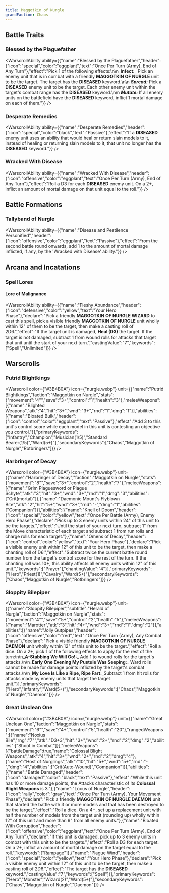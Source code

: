 ```yaml
---
title: Maggotkin of Nurgle
grandFaction: Chaos
---
```



## Battle Traits

### Blessed by the Plaguefather

<WarscrollAbility ability={{"name":"Blessed by the Plaguefather","header":{"icon":"special","color":"eggplant","text":"Once Per Turn (Army), End of Any Turn"},"effect":"Pick 1 of the following effects:\n\n_**Infect:**_ Pick an enemy unit that is in combat with a friendly **MAGGOTKIN OF NURGLE** unit to be the target. The target has the **DISEASED** keyword.\n\n _**Spread:**_ Pick a **DISEASED** enemy unit to be the target. Each other enemy unit within the target's combat range has the **DISEASED** keyword.\n\n _**Mutate:**_ If all enemy units on the battlefield have the **DISEASED** keyword, inflict 1 mortal damage on each of them."}} />

### Desperate Remedies

<WarscrollAbility ability={{"name":"Desperate Remedies","header":{"icon":"special","color":"black","text":"Passive"},"effect":"If a **DISEASED** enemy unit uses an ability that would heal or return slain models to it, instead of healing or returning slain models to it, that unit no longer has the **DISEASED** keyword."}} />

### Wracked With Disease

<WarscrollAbility ability={{"name":"Wracked With Disease","header":{"icon":"offensive","color":"eggplant","text":"Once Per Turn (Army), End of Any Turn"},"effect":"Roll a D3 for each **DISEASED** enemy unit. On a 2+, inflict an amount of mortal damage on that unit equal to the roll."}} />



## Battle Formations

### Tallyband of Nurgle

<WarscrollAbility ability={{"name":"Disease and Pestilence Personified","header":{"icon":"offensive","color":"eggplant","text":"Passive"},"effect":"From the second battle round onwards, add 1 to the amount of mortal damage inflicted, if any, by the 'Wracked with Disease' ability."}} />



## Arcana and Incatations

### Spell Lores
#### Lore of Malignance

<WarscrollAbility ability={{"name":"Fleshy Abundance","header":{"icon":"defensive","color":"yellow","text":"Your Hero Phase"},"declare":"Pick a friendly **MAGGOTKIN OF NURGLE WIZARD** to cast this spell, pick a visible friendly **MAGGOTKIN OF NURGLE** unit wholly within 12\" of them to be the target, then make a casting roll of 2D6.","effect":"If the target unit is damaged, **Heal (D3)** the target. If the target is not damaged, subtract 1 from wound rolls for attacks that target that unit until the start of your next turn.","castingValue":"7","keywords":["Spell","Unlimited"]}} />





## Warscrolls

### Putrid Blightkings

<Warscroll color={"#3B4B0A"} icon={"nurgle.webp"} unit={{"name":"Putrid Blightkings","faction":"Maggotkin on Nurgle","stats":{"movement":"4\"","save":"3+","control":"1","health":"3"},"meleeWeapons":[{"name":"Blighted Weapons","atk":"4","hit":"3+","wnd":"3+","rnd":"1","dmg":"1"}],"abilities":[{"name":"Bloated Bulk","header":{"icon":"control","color":"eggplant","text":"Passive"},"effect":"Add 3 to this unit's control score while each model in this unit is contesting an objective you control."}],"primaryKeywords":["Infantry","Champion","Musician(1/5)","Standard Bearer(1/5)","Ward(5+)"],"secondaryKeywords":["Chaos","Maggotkin of Nurgle","Rotbringers"]}} />

### Harbringer of Decay

<Warscroll color={"#3B4B0A"} icon={"nurgle.webp"} unit={{"name":"Harbringer of Decay","faction":"Maggotkin on Nurgle","stats":{"movement":"8\"","save":"3+","control":"2","health":"7"},"meleeWeapons":[{"name":"Grim Plaguesword or Plague Schyte","atk":"3","hit":"3+","wnd":"3+","rnd":"1","dmg":"3","abilities":["Crit(mortal)"]},{"name":"Daemonic Mount's Flyblown Bite","atk":"2","hit":"5+","wnd":"3+","rnd":"-","dmg":"1","abilities":["Companion"]}],"abilities":[{"name":"Knell of Doom","header":{"icon":"special","color":"yellow","text":"Once Per Battle (Army), Enemy Hero Phase"},"declare":"Pick up to 3 enemy units within 24\" of this unit to be the targets.","effect":"Until the start of your next turn, subtract 1\" from the Move characteristic of each target and subtract 1 from run rolls and charge rolls for each target."},{"name":"Omens of Decay","header":{"icon":"control","color":"yellow","text":"Your Hero Phase"},"declare":"Pick a visible enemy unit within 12\" of this unit to be the target, then make a chanting roll of D6.","effect":"Subtract twice the current battle round number from the target's control score for the rest of the turn. If the chanting roll was 10+, this ability affects all enemy units within 12\" of this unit.","keywords":["Prayer"],"chantingValue":"4"}],"primaryKeywords":["Hero","Priest(1)","Cavalry","Ward(5+)"],"secondaryKeywords":["Chaos","Maggotkin of Nurgle","Rotbringers"]}} />

### Sloppity Bilepiper

<Warscroll color={"#3B4B0A"} icon={"nurgle.webp"} unit={{"name":"Sloppity Bilepiper","subtitle":"Herald of Nurgle","faction":"Maggotkin on Nurgle","stats":{"movement":"4\"","save":"5+","control":"2","health":"5"},"meleeWeapons":[{"name":"Marotter","atk":"3","hit":"4+","wnd":"3+","rnd":"1","dmg":"2"}],"abilities":[{"name":"Jolly Gutpipes","header":{"icon":"offensive","color":"red","text":"Once Per Turn (Army), Any Combat Phase"},"declare":"Pick a visible friendly **MAGGOTKIN OF NURGLE DAEMON** unit wholly within 12\" of this unit to be the target.","effect":"Roll a dice. On a 2+, pick 1 of the following effects to apply for the rest of the turn:\n\n_**A-Stabbing We Will Go!:**_ Add 1 to wound rolls for the target's attacks.\n\n_**Early One Evening My Pustule Was Seeping:**_ Ward rolls cannot be made for damage points inflicted by the target's combat attacks.\n\n_**My Love Is Like a Ripe, Ripe Fart:**_Subtract 1 from hit rolls for attacks made by enemy units that target the target unit."}],"primaryKeywords":["Hero","Infantry","Ward(5+)"],"secondaryKeywords":["Chaos","Maggotkin of Nurgle","Daemon"]}} />

### Great Unclean One

<Warscroll color={"#3B4B0A"} icon={"nurgle.webp"} unit={{"name":"Great Unclean One","faction":"Maggotkin on Nurgle","stats":{"movement":"6\"","save":"4+","control":"5","health":"20"},"rangedWeapons":[{"name":"Noxius Bile","rng":"7\"","atk":"D3+3","hit":"3+","wnd":"2+","rnd":"2","dmg":"2","abilities":["Shoot in Combat"]}],"meleeWeapons":[{"battleDamage":true,"name":"Colossal Blight Weapons","atk":"4","hit":"3+","wnd":"2+","rnd":"2","dmg":"4"},{"name":"Host of Nurglings","atk":"10","hit":"5+","wnd":"5+","rnd":"-","dmg":"4","abilities":["Crit(Auto-Wound)","Companion"]}],"abilities":[{"name":"Battle Damaged","header":{"icon":"damaged","color":"black","text":"Passive"},"effect":"While this unit has 10 or more damage points, the Attacks characteristic of its **Colossal Blight Weapons** is 3."},{"name":"Locus of Nurgle","header":{"icon":"rally","color":"gray","text":"Once Per Turn (Army), Your Movement Phase"},"declare":"Pick a friendly **MAGGOTKIN OF NURGLE DAEMON** unit that started the battle with 3 or more models and that has been destroyed to be the target.","effect":"Roll a dice. On a 4+, set up a replacement unit with half the number of models from the target unit (rounding up) wholly within 12\" of this unit and more than 9\" from all enemy units."},{"name":"Bloated With Corruption","header":{"icon":"offensive","color":"eggplant","text":"Once Per Turn (Army), End of Any Turn"},"declare":"If this unit is damaged, pick up to 3 enemy units in combat with this unit to be the targets.","effect":"Roll a D3 for each target. On a 2+, inflict an amount of mortal damage on the target equal to the roll.","keywords":["Rampage"]},{"name":"Plague Wind","header":{"icon":"special","color":"yellow","text":"Your Hero Phase"},"declare":"Pick a visible enemy unit within 12\" of this unit to be the target, then make a casting roll of 2D6.","effect":"The target has the **DISEASED** keyword.","castingValue":"7","keywords":["Spell"]}],"primaryKeywords":["Hero","Monster","Wizard(2)","Ward(5+)"],"secondaryKeywords":["Chaos","Maggotkin of Nurgle","Daemon"]}} />

